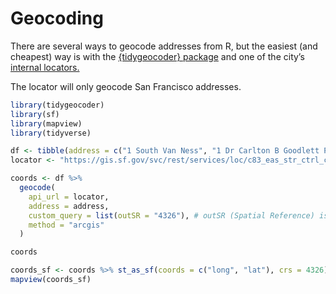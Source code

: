 # Geocoding

There are several ways to geocode addresses from R, but the easiest (and cheapest) way is with the [{tidygeocoder} package](https://jessecambon.github.io/tidygeocoder/) and one of the city's [internal locators.](<https://gis.sf.gov/svc/rest/services/loc/c83_eas_str_ctrl_composite/GeocodeServer/findAddressCandidates>)

::: callout-note
The locator will only geocode San Francisco addresses.
:::

```r
library(tidygeocoder)
library(sf)
library(mapview)
library(tidyverse)

df <- tibble(address = c("1 South Van Ness", "1 Dr Carlton B Goodlett Pl"))
locator <- "https://gis.sf.gov/svc/rest/services/loc/c83_eas_str_ctrl_composite/GeocodeServer/findAddressCandidates"

coords <- df %>% 
  geocode(
    api_url = locator,
    address = address,
    custom_query = list(outSR = "4326"), # outSR (Spatial Reference) is a required parameter
    method = "arcgis"
  )

coords

coords_sf <- coords %>% st_as_sf(coords = c("long", "lat"), crs = 4326)
mapview(coords_sf)
```

